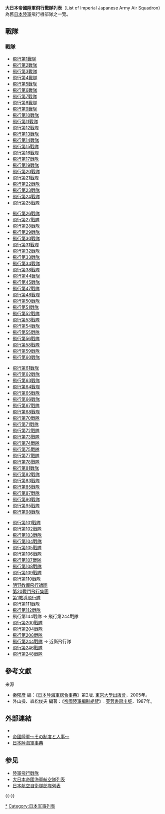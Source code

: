 {{japanese
|japanese = 大日本帝国陸軍飛行戦隊［大日本帝國陸軍飛行戰隊］
|kana = だいにほんていこくりくぐん <br /> ひこうせんたい
|romaji = Dainihon-deikoku-rikugun <br /> hikou-sentai
}}

'''大日本帝國陸軍飛行戰隊列表'''（List of Imperial Japanese Army Air Squadron）為舊[[大日本帝國陸軍|日本陸軍]]飛行機部隊之一覽。

== 戰隊 ==
=== 戰隊 ===
{{col-begin}}
{{col-break|width=25%}}
* [[飛行第1戰隊_(日本陸軍)|飛行第1戰隊]]
* [[飛行第2戰隊_(日本陸軍)|飛行第2戰隊]]
* [[飛行第3戰隊_(日本陸軍)|飛行第3戰隊]]
* [[飛行第4戰隊_(日本陸軍)|飛行第4戰隊]]
* [[飛行第5戰隊_(日本陸軍)|飛行第5戰隊]]
* [[飛行第6戰隊_(日本陸軍)|飛行第6戰隊]]
* [[飛行第7戰隊_(日本陸軍)|飛行第7戰隊]]
* [[飛行第8戰隊_(日本陸軍)|飛行第8戰隊]]
* [[飛行第9戰隊_(日本陸軍)|飛行第9戰隊]]
* [[飛行第10戰隊_(日本陸軍)|飛行第10戰隊]]
* [[飛行第11戰隊_(日本陸軍)|飛行第11戰隊]]
* [[飛行第12戰隊_(日本陸軍)|飛行第12戰隊]]
* [[飛行第13戰隊_(日本陸軍)|飛行第13戰隊]]
* [[飛行第14戰隊_(日本陸軍)|飛行第14戰隊]]
* [[飛行第15戰隊_(日本陸軍)|飛行第15戰隊]]
* [[飛行第16戰隊_(日本陸軍)|飛行第16戰隊]]
* [[飛行第17戰隊_(日本陸軍)|飛行第17戰隊]]
* [[飛行第19戰隊_(日本陸軍)|飛行第19戰隊]]
* [[飛行第20戰隊|飛行第20戰隊]]
* [[飛行第21戰隊_(日本陸軍)|飛行第21戰隊]]
* [[飛行第22戰隊_(日本陸軍)|飛行第22戰隊]]
* [[飛行第23戰隊_(日本陸軍)|飛行第23戰隊]]
* [[飛行第24戰隊_(日本陸軍)|飛行第24戰隊]]
* [[飛行第25戰隊_(日本陸軍)|飛行第25戰隊]]
{{col-break|width=25%}}
* [[飛行第26戰隊_(日本陸軍)|飛行第26戰隊]]
* [[飛行第27戰隊_(日本陸軍)|飛行第27戰隊]]
* [[飛行第28戰隊_(日本陸軍)|飛行第28戰隊]]
* [[飛行第29戰隊_(日本陸軍)|飛行第29戰隊]]
* [[飛行第30戰隊_(日本陸軍)|飛行第30戰隊]]
* [[飛行第31戰隊_(日本陸軍)|飛行第31戰隊]]
* [[飛行第32戰隊_(日本陸軍)|飛行第32戰隊]]
* [[飛行第33戰隊_(日本陸軍)|飛行第33戰隊]]
* [[飛行第34戰隊_(日本陸軍)|飛行第34戰隊]]
* [[飛行第38戰隊_(日本陸軍)|飛行第38戰隊]]
* [[飛行第44戰隊_(日本陸軍)|飛行第44戰隊]]
* [[飛行第45戰隊_(日本陸軍)|飛行第45戰隊]]
* [[飛行第47戰隊_(日本陸軍)|飛行第47戰隊]]
* [[飛行第48戰隊_(日本陸軍)|飛行第48戰隊]]
* [[飛行第50戰隊_(日本陸軍)|飛行第50戰隊]]
* [[飛行第51戰隊_(日本陸軍)|飛行第51戰隊]]
* [[飛行第52戰隊_(日本陸軍)|飛行第52戰隊]]
* [[飛行第53戰隊_(日本陸軍)|飛行第53戰隊]]
* [[飛行第54戰隊_(日本陸軍)|飛行第54戰隊]]
* [[飛行第55戰隊_(日本陸軍)|飛行第55戰隊]]
* [[飛行第56戰隊_(日本陸軍)|飛行第56戰隊]]
* [[飛行第58戰隊_(日本陸軍)|飛行第58戰隊]]
* [[飛行第59戰隊_(日本陸軍)|飛行第59戰隊]]
* [[飛行第60戰隊_(日本陸軍)|飛行第60戰隊]]
{{col-break|width=25%}}
* [[飛行第61戰隊_(日本陸軍)|飛行第61戰隊]]
* [[飛行第62戰隊_(日本陸軍)|飛行第62戰隊]]
* [[飛行第63戰隊_(日本陸軍)|飛行第63戰隊]]
* [[加藤隼戰鬥隊|飛行第64戰隊]]
* [[飛行第65戰隊_(日本陸軍)|飛行第65戰隊]]
* [[飛行第66戰隊_(日本陸軍)|飛行第66戰隊]]
* [[飛行第67戰隊_(日本陸軍)|飛行第67戰隊]]
* [[飛行第68戰隊_(日本陸軍)|飛行第68戰隊]]
* [[飛行第70戰隊_(日本陸軍)|飛行第70戰隊]]
* [[飛行第71戰隊_(日本陸軍)|飛行第71戰隊]]
* [[飛行第72戰隊_(日本陸軍)|飛行第72戰隊]]
* [[飛行第73戰隊_(日本陸軍)|飛行第73戰隊]]
* [[飛行第74戰隊_(日本陸軍)|飛行第74戰隊]]
* [[飛行第75戰隊_(日本陸軍)|飛行第75戰隊]]
* [[飛行第77戰隊_(日本陸軍)|飛行第77戰隊]]
* [[飛行第78戰隊_(日本陸軍)|飛行第78戰隊]]
* [[飛行第81戰隊_(日本陸軍)|飛行第81戰隊]]
* [[飛行第82戰隊_(日本陸軍)|飛行第82戰隊]]
* [[飛行第83戰隊_(日本陸軍)|飛行第83戰隊]]
* [[飛行第85戰隊|飛行第85戰隊]]
* [[飛行第87戰隊_(日本陸軍)|飛行第87戰隊]]
* [[飛行第90戰隊_(日本陸軍)|飛行第90戰隊]]
* [[飛行第95戰隊_(日本陸軍)|飛行第95戰隊]]
* [[飛行第98戰隊_(日本陸軍)|飛行第98戰隊]]
{{col-break|width=25%}}
* [[飛行第101戰隊_(日本陸軍)|飛行第101戰隊]]
* [[飛行第102戰隊_(日本陸軍)|飛行第102戰隊]]
* [[飛行第103戰隊_(日本陸軍)|飛行第103戰隊]]
* [[飛行第104戰隊_(日本陸軍)|飛行第104戰隊]]
* [[飛行第105戰隊_(日本陸軍)|飛行第105戰隊]]
* [[飛行第106戰隊_(日本陸軍)|飛行第106戰隊]]
* [[飛行第107戰隊_(日本陸軍)|飛行第107戰隊]]
* [[飛行第108戰隊_(日本陸軍)|飛行第108戰隊]]
* [[飛行第109戰隊_(日本陸軍)|飛行第109戰隊]]
* [[飛行第110戰隊_(日本陸軍)|飛行第110戰隊]]
*[[明野教導飛行師團|明野教導飛行師團]]
* [[第20戰鬥飛行集團|第20戰鬥飛行集團]]
*[[第1教導飛行隊|第1教導飛行隊]]
* [[飛行第111戰隊_(日本陸軍)|飛行第111戰隊]]
* [[飛行第112戰隊_(日本陸軍)|飛行第112戰隊]]
* 飛行第144戰隊 → 飛行第244戰隊 
* [[飛行第200戰隊_(日本陸軍)|飛行第200戰隊]]
* [[飛行第204戰隊_(日本陸軍)|飛行第204戰隊]]
* [[飛行第208戰隊_(日本陸軍)|飛行第208戰隊]]
* [[飛行第244戰隊_(日本陸軍)|飛行第244戰隊]] → 近衛飛行隊
* [[飛行第246戰隊_(日本陸軍)|飛行第246戰隊]]
* [[飛行第248戰隊_(日本陸軍)|飛行第248戰隊]]
{{col-end}}

== 參考文獻 ==
<!-- ; 引用
{{Reflist}} -->

; 来源
* [[秦郁彦|秦郁彦]] 編：《[[日本陸海軍總合事典|日本陸海軍總合事典]]》第2版. [[東京大學出版會|東京大學出版會]]，2005年。
* 外山操、森松俊夫 編著：《[[帝國陸軍編制總覽|帝國陸軍編制總覽]]》. [[芙蓉書房出版|芙蓉書房出版]]，1987年。

== 外部連結 ==
* {{cite web
|last = Wendel
|first = Marcus
|url = http://www.axishistory.com/index.php?id=890
|title = Axis History Factbook
|work = Japanese Army (日本陸軍)
|accessdate = 2008-03-29
|archive-date = 2006-10-29
|archive-url = https://web.archive.org/web/20061029134744/http://axishistory.com/index.php?id=890
|dead-url = no
}}
* [https://web.archive.org/web/20080411094145/http://imperialarmy.hp.infoseek.co.jp/ 帝國陸軍～その制度と人事～]
* [https://web.archive.org/web/20100516180653/http://homepage1.nifty.com/kitabatake/rikukaiguntop.html 日本陸海軍事典]

== 参见 ==
{{Portal box|日本|军事航空|第二次世界大战}}
* [[陸軍飛行戰隊_(日本陸軍)|陸軍飛行戰隊]]
* [[大日本帝國海軍航空隊列表|大日本帝國海軍航空隊列表]]
* [[日本航空自衛隊部隊列表|日本航空自衛隊部隊列表]]

{{-}}
{{日本陸軍}}

[[Category:大日本帝國陸軍飛行戰隊|*]]
[[Category:日本军事列表|Category:日本军事列表]]